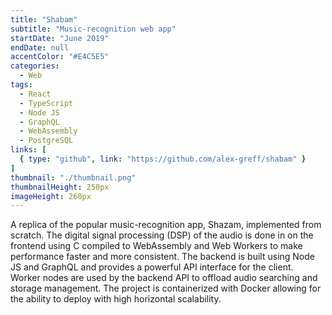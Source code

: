 ```yaml
---
title: "Shabam"
subtitle: "Music-recognition web app"
startDate: "June 2019"
endDate: null
accentColor: "#E4C5E5"
categories:
  - Web
tags: 
  - React
  - TypeScript
  - Node JS
  - GraphQL
  - WebAssembly
  - PostgreSQL
links: [
  { type: "github", link: "https://github.com/alex-greff/shabam" }
]
thumbnail: "./thumbnail.png"
thumbnailHeight: 250px
imageHeight: 260px
---
```


A replica of the popular music-recognition app, Shazam, implemented from 
scratch. The digital signal processing (DSP) of the audio is done in on the
frontend using C compiled to WebAssembly and Web Workers to make performance 
faster and more consistent. The backend is built using Node JS and GraphQL 
and provides a powerful API interface for the client. Worker nodes are used by 
the backend API to offload audio searching and storage management. The project 
is containerized with Docker allowing for the ability to deploy with high 
horizontal scalability.